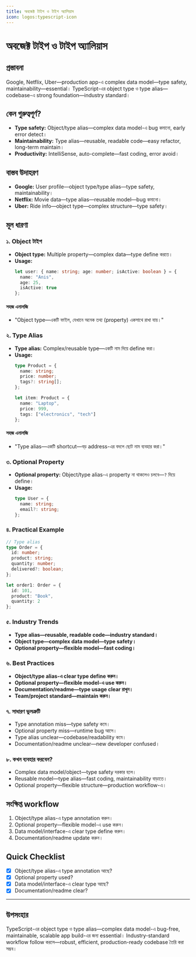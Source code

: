 ```yaml
---
title: অবজেক্ট টাইপ ও টাইপ অ্যালিয়াস
icon: logos:typescript-icon
---
```


# অবজেক্ট টাইপ ও টাইপ অ্যালিয়াস

## প্রস্তাবনা

Google, Netflix, Uber—production app-এ complex data model—type safety, maintainability—essential। TypeScript-এর object type ও type alias—codebase-এ strong foundation—industry standard।

## কেন গুরুত্বপূর্ণ?

- **Type safety:** Object/type alias—complex data model-এ bug কমানো, early error detect।
- **Maintainability:** Type alias—reusable, readable code—easy refactor, long-term maintain।
- **Productivity:** IntelliSense, auto-complete—fast coding, error avoid।

## বাস্তব উদাহরণ

- **Google:** User profile—object type/type alias—type safety, maintainability।
- **Netflix:** Movie data—type alias—reusable model—bug কমানো।
- **Uber:** Ride info—object type—complex structure—type safety।

## মূল ধারণা

### ১. Object টাইপ

- **Object type:** Multiple property—complex data—type define করতে।
- **Usage:**
  ```typescript
  let user: { name: string; age: number; isActive: boolean } = {
    name: "Anis",
    age: 25,
    isActive: true
  };
  ```

#### সহজ এনালজি

- "Object type—একটি ফাইল, যেখানে অনেক তথ্য (property) একসাথে রাখা যায়।"

### ২. Type Alias

- **Type alias:** Complex/reusable type—একটি নাম দিয়ে define করা।
- **Usage:**
  ```typescript
  type Product = {
    name: string;
    price: number;
    tags?: string[];
  };

  let item: Product = {
    name: "Laptop",
    price: 999,
    tags: ["electronics", "tech"]
  };
  ```

#### সহজ এনালজি

- "Type alias—একটি shortcut—বড় address-এর বদলে ছোট নাম ব্যবহার করা।"

### ৩. Optional Property

- **Optional property:** Object/type alias-এ property না থাকলেও চলবে—`?` দিয়ে define।
- **Usage:**
  ```typescript
  type User = {
    name: string;
    email?: string;
  };
  ```

### ৪. Practical Example

```typescript
// Type alias
type Order = {
  id: number;
  product: string;
  quantity: number;
  delivered?: boolean;
};

let order1: Order = {
  id: 101,
  product: "Book",
  quantity: 2
};
```

### ৫. Industry Trends

- **Type alias—reusable, readable code—industry standard।**
- **Object type—complex data model—type safety।**
- **Optional property—flexible model—fast coding।**

### ৬. Best Practices

- **Object/type alias-এ clear type define করুন।**
- **Optional property—flexible model-এ use করুন।**
- **Documentation/readme—type usage clear রাখুন।**
- **Team/project standard—maintain করুন।**

### ৭. সাধারণ ভুলত্রুটি

- Type annotation miss—type safety কমে।
- Optional property miss—runtime bug আসে।
- Type alias unclear—codebase/readability কমে।
- Documentation/readme unclear—new developer confused।

### ৮. কখন ব্যবহার করবেন?

- Complex data model/object—type safety দরকার হলে।
- Reusable model—type alias—fast coding, maintainability বাড়াতে।
- Optional property—flexible structure—production workflow-এ।

## সংক্ষিপ্ত workflow

1. Object/type alias-এ type annotation করুন।
2. Optional property—flexible model-এ use করুন।
3. Data model/interface-এ clear type define করুন।
4. Documentation/readme update করুন।

## Quick Checklist

- [x] Object/type alias-এ type annotation আছে?
- [x] Optional property used?
- [x] Data model/interface-এ clear type আছে?
- [x] Documentation/readme clear?

---

## উপসংহার

TypeScript-এর object type ও type alias—complex data model-এ bug-free, maintainable, scalable app build-এর জন্য essential। Industry-standard workflow follow করলে—robust, efficient, production-ready codebase তৈরি করা সম্ভব।

